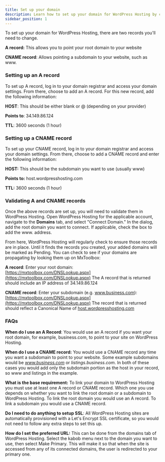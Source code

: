 ```yaml
---
title: Set up your domain
description: Learn how to set up your domain for WordPress Hosting by configuring A and CNAME records.
sidebar_position: 1
---
```


To set up your domain for WordPress Hosting, there are two records you'll need to change.

**A record:** This allows you to point your root domain to your website

**CNAME record**: Allows pointing a subdomain to your website, such as www.

### Setting up an A record

To set up A record, log in to your domain registrar and access your domain settings. From there, choose to add an A record. For this new record, add the following information:

**HOST**: This should be either blank or @ (depending on your provider)

**Points to**:  34.149.86.124 

**TTL**: 3600 seconds (1 hour)

### Setting up a CNAME record

To set up your CNAME record, log in to your domain registrar and access your domain settings. From there, choose to add a CNAME record and enter the following information:

**HOST:** This should be the subdomain you want to use (usually www)

**Points to:** host.wordpresshosting.com

**TTL:** 3600 seconds (1 hour)

### Validating A and CNAME records

Once the above records are set up, you will need to validate them in WordPress Hosting. Open WordPress Hosting for the applicable account, navigate to the **Domains** tab, and select "Connect Domain." In the dialog, add the root domain you want to connect. If applicable, check the box to add the www. address.

From here, WordPress Hosting will regularly check to ensure those records are in place. Until it finds the records you created, your added domains will be marked as Pending. You can check to see if your domains are propagating by looking them up on MxToolbox:

**A record**: Enter your root domain: [https://mxtoolbox.com/DNSLookup.aspx](https://mxtoolbox.com/DNSLookup.aspx)
The A record that is returned should include an IP address of 34.149.86.124 

**CNAME record**: Enter your subdomain (e.g. www.business.com): [https://mxtoolbox.com/DNSLookup.aspx](https://mxtoolbox.com/DNSLookup.aspx) 
The record that is returned should reflect a Canonical Name of [host.wordpresshosting.com](http://host.wordpresshosting.com/)

### FAQs

**When do I use an A Record**: You would use an A record if you want your root domain, for example, business.com, to point to your site on WordPress Hosting.

**When do I use a CNAME record:** You would use a CNAME record any time you want a subdomain to point to your website. Some example subdomains would be *www.business.com* or *listings.business.com*. In both of these cases you would add only the subdomain portion as the host in your record, so www and listings in the example.

**What is the base requirement:** To link your domain to WordPress Hosting you must use at least one A record or CNAME record. Which one you use depends on whether you want to link the root domain or a subdomain to WordPress Hosting. To link the root domain you would use an A record. To link a subdomain you would use a CNAME record.

**Do I need to do anything to setup SSL**: All WordPress Hosting sites are automatically provisioned with a Let's Encrypt SSL certificate, so you would not need to follow any extra steps to set this up.

**How do I set the preferred URL:** This can be done from the domains tab of WordPress Hosting. Select the kabob menu next to the domain you want to use, then select Make Primary. This will make it so that when the site is accessed from any of its connected domains, the user is redirected to your primary one.
